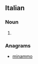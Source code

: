 ==Italian==

===Noun===
{{head|it|plural}} {{m}}

# {{plural of|mammone|lang=it|nocat=1}}

===Anagrams===
* [[minammo#Italian|minammo]]